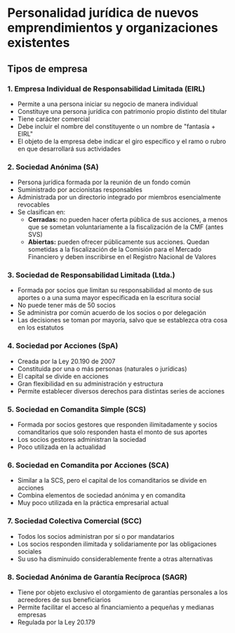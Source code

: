 # Personalidad jurídica de nuevos emprendimientos y organizaciones existentes

## Tipos de empresa

### 1. Empresa Individual de Responsabilidad Limitada (EIRL)
- Permite a una persona iniciar su negocio de manera individual
- Constituye una persona jurídica con patrimonio propio distinto del titular
- Tiene carácter comercial
- Debe incluir el nombre del constituyente o un nombre de "fantasía + EIRL"
- El objeto de la empresa debe indicar el giro específico y el ramo o rubro en que desarrollará sus actividades

### 2. Sociedad Anónima (SA)
- Persona jurídica formada por la reunión de un fondo común
- Suministrado por accionistas responsables
- Administrada por un directorio integrado por miembros esencialmente revocables
- Se clasifican en:
    - **Cerradas:** no pueden hacer oferta pública de sus acciones, a menos que se sometan voluntariamente a la fiscalización de la CMF (antes SVS)
    - **Abiertas:** pueden ofrecer públicamente sus acciones. Quedan sometidas a la fiscalización de la Comisión para el Mercado Financiero y deben inscribirse en el Registro Nacional de Valores

### 3. Sociedad de Responsabilidad Limitada (Ltda.)
- Formada por socios que limitan su responsabilidad al monto de sus aportes o a una suma mayor especificada en la escritura social
- No puede tener más de 50 socios
- Se administra por común acuerdo de los socios o por delegación
- Las decisiones se toman por mayoría, salvo que se establezca otra cosa en los estatutos

### 4. Sociedad por Acciones (SpA)
- Creada por la Ley 20.190 de 2007
- Constituida por una o más personas (naturales o jurídicas)
- El capital se divide en acciones
- Gran flexibilidad en su administración y estructura
- Permite establecer diversos derechos para distintas series de acciones

### 5. Sociedad en Comandita Simple (SCS)
- Formada por socios gestores que responden ilimitadamente y socios comanditarios que solo responden hasta el monto de sus aportes
- Los socios gestores administran la sociedad
- Poco utilizada en la actualidad

### 6. Sociedad en Comandita por Acciones (SCA)
- Similar a la SCS, pero el capital de los comanditarios se divide en acciones
- Combina elementos de sociedad anónima y en comandita
- Muy poco utilizada en la práctica empresarial actual

### 7. Sociedad Colectiva Comercial (SCC)
- Todos los socios administran por sí o por mandatarios
- Los socios responden ilimitada y solidariamente por las obligaciones sociales
- Su uso ha disminuido considerablemente frente a otras alternativas

### 8. Sociedad Anónima de Garantía Recíproca (SAGR)
- Tiene por objeto exclusivo el otorgamiento de garantías personales a los acreedores de sus beneficiarios
- Permite facilitar el acceso al financiamiento a pequeñas y medianas empresas
- Regulada por la Ley 20.179